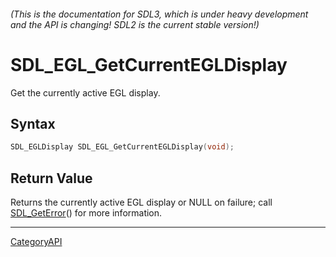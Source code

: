 ====== (This is the documentation for SDL3, which is under heavy development and the API is changing! SDL2 is the current stable version!) ======
= SDL_EGL_GetCurrentEGLDisplay =

Get the currently active EGL display.

== Syntax ==

<syntaxhighlight lang='c'>
SDL_EGLDisplay SDL_EGL_GetCurrentEGLDisplay(void);
</syntaxhighlight>

== Return Value ==

Returns the currently active EGL display or NULL on failure; call
[[SDL_GetError]]() for more information.

----
[[CategoryAPI]]


